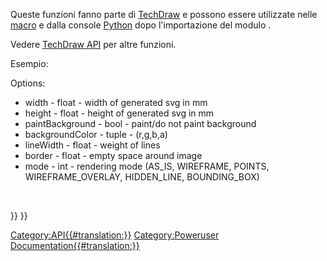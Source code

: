 <languages/>
{{VeryImportantMessage|(Novembre 2018) Queste informazioni potrebbero essere incomplete e obsolete. Per l'ultima API, consultare [https://freecad.org/api autogenerated API documentation].}}
Queste funzioni fanno parte di [[TechDraw Workbench/it|TechDraw]] e possono essere utilizzate nelle [[macros/it|macro]] e dalla console [[Python/it|Python]] dopo l'importazione del modulo {{incode|TechDraw}}.

Vedere [[TechDraw API/it|TechDraw API]] per altre funzioni.

Esempio:
{{Code|code=
import FreeCAD
import TechDrawGui

p = FreeCAD.ActiveDocument.Page

f = "/home/localuser/myPdfDirectory/savePage.pdf"
TechDrawGui.exportPageAsPdf(p, f)

f = "/home/localuser/mySvgDirectory/savePage.svg"
TechDrawGui.exportPageAsSvg(p, f)
}}

{{APIFunction|exportPageAsPdf|pageObject, filePath|save a copy of pageObject in PDF format to location filePath|none}}
{{APIFunction|exportPageAsSvg|pageObject, filePath|save a copy of pageObject in SVG format to location filePath|none}}
{{APIFunction|copyActiveViewToSvgFile|document, filePath, (options)|save a copy of the active view for "document" to file "filePath"|double (estimated scale)}}
Options:
* width - float - width of generated svg in mm
* height - float - height of generated svg in mm
* paintBackground - bool - paint/do not paint background
* backgroundColor - tuple - (r,g,b,a)
* lineWidth - float - weight of lines
* border - float - empty space around image
* mode - int - rendering mode (AS_IS, WIREFRAME, POINTS, WIREFRAME_OVERLAY, HIDDEN_LINE, BOUNDING_BOX)
<br/>
{{APIFunction|addQGIToView|view, QGraphicsItem|add a QGraphicsItem (created using PySide) to a View|none}}

{{TechDraw Tools navi{{#translation:}}}}
{{Userdocnavi{{#translation:}}}}
[[Category:API{{#translation:}}]]
[[Category:Poweruser Documentation{{#translation:}}]]
{{clear}}